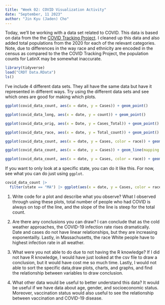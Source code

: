 ```yaml
---
title: "Week 02: COVID Visualization Activity"
date: "September, 11 2023"
author: "Jin Kyu (Jaden) Cho"
---
```


Today, we'll be working with a data set related to COVID.
This data is based on data from the the [COVID Tracking Project](https://covidtracking.com/).
I cleaned up this data and also added total populations from the 2020 for each of the relevant categories.
Note, due to differences in the way race and ethnicity are encoded in the census as compared to the the COVID Tracking Project, the population counts for LatinX may be somewhat inaccurate.

```r
library(tidyverse)
load("CRDT Data.RData")
ls()
```

I've include 4 different data sets.
They all have the same data but have it represented in different ways.
Try using the different data sets and see which ones are good for making which plots.


```r
ggplot(covid_data_count, aes(x = date, y = Cases)) + geom_point()
```
```r
ggplot(covid_data_long, aes(x = date, y = count)) + geom_point()
```
```r
ggplot(covid_data_orig, aes(x = Date, y = Cases_Total)) + geom_point()
```
```r
ggplot(covid_data_race, aes(x = date, y = Total_count)) + geom_point()
```
```r
ggplot(covid_data_count, aes(x = date, y = Cases, color = race)) + geom_point()
```
```r
ggplot(covid_data_count, aes(x = date, y = Cases)) + geom_line(mapping = aes(x = date, y = Cases, color = race)) + geom_smooth(aes(x = date, y = Cases, color = race))
```
```r
ggplot(covid_data_count, aes(x = date, y = Cases, color = race)) + geom_line() + geom_smooth()
```

If you want to only look at a specific state, you can do it like this.
For now, see what you can do just using `ggplot`.

```r
covid_data_count |> 
  filter(state == "MA") |> ggplot(aes(x = date, y = Cases, color = race)) + geom_line()
```
1. Write code for a plot and describe what you observe?
What I observed through using these plots, total number of people who had COVID is always on top of the line, and the slope of the line is steep for the total count. 

2. Are there any conclusions you can draw?
I can conclude that as the cold weather approaches, the COVID-19 infection rate rises dramatically. Date and cases do not have linear relationships, but they are increasing exponentailly. Lastly, in Massachusetts, the race White people have to highest infection rate in all weather.

3. What were you not able to do due to not having the R knowledge?
If I did not have R knowledge, I would have just looked at the csv file to draw a conclusion, but it would have cost me so much time. Lastly, I would not able to sort the specific data,draw plots, charts, and graphs, and find the relationship between variables to draw conclusion.

4. What other data would be useful to better understand this data?
It would be useful if we have data about age, gender, and socioeconomic status. Moreover, vaccination status would also useful to see the relationship between vaccination and COVID-19 disease.